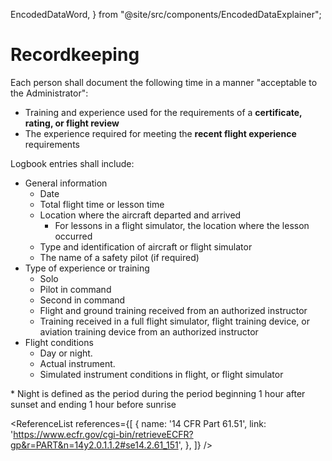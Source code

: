   EncodedDataWord,
} from "@site/src/components/EncodedDataExplainer";

# Recordkeeping

Each person shall document the following time in a manner "acceptable to the
Administrator":

- Training and experience used for the requirements of a **certificate, rating,
  or flight review**
- The experience required for meeting the **recent flight experience**
  requirements

Logbook entries shall include:

- General information
  - Date
  - Total flight time or lesson time
  - Location where the aircraft departed and arrived
    - For lessons in a flight simulator, the location where the lesson occurred
  - Type and identification of aircraft or flight simulator
  - The name of a safety pilot (if required)
- Type of experience or training
  - Solo
  - Pilot in command
  - Second in command
  - Flight and ground training received from an authorized instructor
  - Training received in a full flight simulator, flight training device, or
    aviation training device from an authorized instructor
- Flight conditions
  - Day or night.
  - Actual instrument.
  - Simulated instrument conditions in flight, or flight simulator

<Footnotes>
  * Night is defined as the period during the period beginning 1 hour after
  sunset and ending 1 hour before sunrise
</Footnotes>

<ReferenceList references={[
  {
    name: '14 CFR Part 61.51',
    link: 'https://www.ecfr.gov/cgi-bin/retrieveECFR?gp&r=PART&n=14y2.0.1.1.2#se14.2.61_151',
  },
]} />
